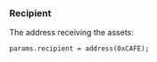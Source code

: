 ### Recipient

The address receiving the assets:

```solidity
params.recipient = address(0xCAFE);
```
